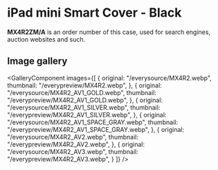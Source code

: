 
# iPad mini Smart Cover - Black

<Callout type='info' emoji='👉🏻'>**MX4R2ZM/A** is an order number of this case, used for search engines, auction websites and such.</Callout>

## Image gallery

<GalleryComponent
    images={[
      {
        original: "/everysource/MX4R2.webp",
        thumbnail: "/everypreview/MX4R2.webp",
      },
      {
        original: "/everysource/MX4R2_AV1_GOLD.webp",
        thumbnail: "/everypreview/MX4R2_AV1_GOLD.webp",
      },
      {
        original: "/everysource/MX4R2_AV1_SILVER.webp",
        thumbnail: "/everypreview/MX4R2_AV1_SILVER.webp",
      },
      {
        original: "/everysource/MX4R2_AV1_SPACE_GRAY.webp",
        thumbnail: "/everypreview/MX4R2_AV1_SPACE_GRAY.webp",
      },
      {
        original: "/everysource/MX4R2_AV2.webp",
        thumbnail: "/everypreview/MX4R2_AV2.webp",
      },
      {
        original: "/everysource/MX4R2_AV3.webp",
        thumbnail: "/everypreview/MX4R2_AV3.webp",
      }
    ]}
  />
